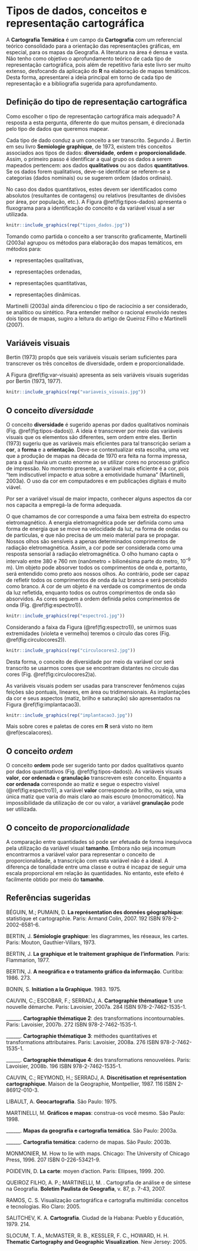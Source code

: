 # Tipos de dados, conceitos e representação cartográfica{#tipos}

A **Cartografia Temática** é um campo da **Cartografia** com um referencial teórico consolidado para a orientação das representações gráficas, em especial, para os mapas da Geografia. A literatura na área é densa e vasta. Não tenho como objetivo o aprofundamento teórico de cada tipo de representação cartográfica, pois além de repetitivo faria este livro ser muito extenso, desfocando da aplicação do **R** na elaboração de mapas temáticos. Desta forma, apresentarei a ideia principal em torno de cada tipo de representação e a bibliografia sugerida para aprofundamento.

## Definição do tipo de representação cartográfica

Como escolher o tipo de representação cartográfica mais adequado? A resposta a esta pergunta, diferente do que muitos pensam, é direcionada pelo tipo de dados que queremos mapear.

Cada tipo de dado conduz a um conceito a ser transcrito. Segundo J. Bertin em seu livro **Semiologie graphique**, de 1973, existem três conceitos associados aos tipos de dados: **diversidade**, **ordem** e **proporcionalidade**. Assim, o primeiro passo é identificar a qual grupo os dados a serem mapeados pertencem: aos dados **qualitativos** ou aos dados **quantitativos**. Se os dados forem qualitativos, deve-se identificar se referem-se a categorias (dados nominais) ou se sugerem ordem (dados ordinais).

No caso dos dados quantitativos, estes devem ser identificados como absolutos (resultantes de contagens) ou relativos (resultantes de divisões por área, por população, etc.). A Figura \@ref(fig:tipos-dados) apresenta o fluxograma para a identificação do conceito e da variável visual a ser utilizada.

```r
knitr::include_graphics(rep("tipos_dados.jpg"))
```
\newpage

Tomando como partida o conceito a ser transcrito graficamente, Martinelli (2003a) agrupou os métodos para elaboração dos mapas temáticos, em métodos para:

+ representações qualitativas,

+ representações ordenadas,

+ representações quantitativas,

+ representações dinâmicas.

Martinelli (2003a) ainda diferenciou o tipo de raciocínio a ser considerado, se analítico ou sintético. Para entender melhor o racional envolvido nestes dois tipos de mapas, sugiro a leitura do artigo de Queiroz Filho e Martinelli (2007).

## Variáveis visuais

Bertin (1973) propôs que seis variáveis visuais seriam suficientes para transcrever os três conceitos de diversidade, ordem e proporcionalidade.

A Figura \@ref(fig:var-visuais) apresenta as seis variáveis visuais sugeridas por Bertin (1973, 1977).

```r
knitr::include_graphics(rep("variaveis_visuais.jpg"))
```

## O conceito *diversidade*

O conceito **diversidade** é sugerido apenas por dados qualitativos nominais (Fig. \@ref(fig:tipos-dados)). A ideia é transcrever por meio das variáveis visuais que os elementos são diferentes, sem ordem entre eles. Bertin (1973) sugeriu que as variáveis mais eficientes para tal transcrição seriam a **cor**, a **forma** e a **orientação**. Deve-se contextualizar esta escolha, uma vez que a produção de mapas na década de 1970 era feita na forma impressa, para a qual havia um custo enorme ao se utilizar cores no processo gráfico de impressão. No momento presente, a variável mais eficiente é a cor, pois "tem indiscutível impacto e atua sobre a emotividade humana" (Martinelli, 2003a). O uso da cor em computadores e em publicações digitais é muito viável.

Por ser a variável visual de maior impacto, conhecer alguns aspectos da cor nos capacita a empregá-la de forma adequada.

O que chamamos de cor corresponde a uma faixa bem estreita do espectro eletromagnético. A energia eletromagnética pode ser definida como uma forma de energia que se move na velocidade da luz, na forma de ondas ou de partículas, e que não precisa de um meio material para se propagar. Nossos olhos são sensíveis a apenas  determinados comprimentos de radiação eletromagnética. Assim, a cor pode ser considerada como uma resposta sensorial à radiação eletromagnética. O olho humano capta o intervalo entre 380 e 760 nm (nanômetro = bilionésima parte do metro, 10^–9^ m). Um objeto pode absorver todos os comprimentos de onda e, portanto, será entendido como preto aos nossos olhos. Ao contrário, pode ser capaz de refletir todos os comprimentos de onda da luz branca e será percebido como branco. A cor de um objeto é na verdade os comprimentos de onda da luz refletida, enquanto todos os outros comprimentos de onda são absorvidos. As cores seguem a ordem definida pelos comprimentos de onda (Fig. \@ref(fig:espectro1)).

```r
knitr::include_graphics(rep("espectro1.jpg"))
```

Considerando a faixa da Figura (\@ref(fig:espectro1)), se unirmos suas extremidades (violeta e vermelho) teremos o círculo das cores (Fig. \@ref(fig:circulocores2)).


```r
knitr::include_graphics(rep("circulocores2.jpg"))
```

Desta forma, o conceito de diversidade por meio da variável cor será transcrito se usarmos cores que se encontram distantes no círculo das cores (Fig. \@ref(fig:circulocores2)a).

As variáveis visuais podem ser usadas para transcrever fenômenos cujas feições são pontuais, lineares, em área ou tridimensionais. As implantações da cor e seus aspectos (matiz, brilho e saturação) são apresentados na Figura \@ref(fig:implantacao3).

```r
knitr::include_graphics(rep("implantacao3.jpg"))
```


Mais sobre cores e paletas de cores em **R** será visto no item \@ref(escalacores).

## O conceito *ordem*

O conceito **ordem** pode ser sugerido tanto por dados qualitativos quanto por dados quantitativos (Fig. \@ref(fig:tipos-dados)). As variáveis visuais **valor**, **cor ordenada** e **granulação** transcrevem este conceito. Enquanto a **cor ordenada** corresponde ao matiz e segue o espectro visível (\@ref(fig:espectro1)), a variável **valor** corresponde ao brilho, ou seja, uma única matiz que varia do mais claro ao mais escuro (monocromático). Na impossibilidade da utilização de cor ou valor, a variável **granulação** pode ser utilizada. 

## O conceito de *proporcionalidade*

A comparação entre quantidades só pode ser efetuada de forma inequívoca pela utilização da variável visual **tamanho**. Embora não seja incomum encontrarmos a variável valor para representar o conceito de proporcionalidade, a transcrição com esta variável não é a ideal. A diferença de tonalidade entre uma classe e outra é incapaz de seguir uma escala proporcional em relação às quantidades. No entanto, este efeito é facilmente obtido por meio do **tamanho**. 


## Referências sugeridas

BÉGUIN, M.; PUMAIN, D. **La représentation des données géographique**: statistique et cartographie.  Paris: Armand Colin, 2007. 192 ISBN 978-2-2002-6581-6.

BERTIN, J. **Sémiologie graphique**: les diagrammes, les réseaux, les cartes. Paris: Mouton, Gauthier-Villars, 1973.

BERTIN, J. **La graphique et le traitement graphique de l'information**. Paris: Flammarion, 1977.

BERTIN, J. **A neográfica e o tratamento gráfico da informação**.  Curitiba:  1986. 273.

BONIN, S. **Initiation a la Graphique**. 1983. 1975.

CAUVIN, C.; ESCOBAR, F.; SERRADJ, A. **Cartographie thématique 1**: une nouvelle démarche.  Paris: Lavoisier, 2007a. 284 ISBN 978-2-7462-1535-1.

______. **Cartographie thématique 2**: des transformations incontournables.  Paris: Lavoisier, 2007b. 272 ISBN 978-2-7462-1535-1.

______. **Cartographie thématique 3**: méthodes quantitatives et transformations attributaires.  Paris: Lavoisier, 2008a. 276 ISBN 978-2-7462-1535-1.

______. **Cartographie thématique 4**: des transformations renouvelées.  Paris: Lavoisier, 2008b. 196 ISBN 978-2-7462-1535-1.

CAUVIN, C.; REYMOND, H.; SERRADJ, A. **Discrétisation et représentation cartographique**.   Maison de la Geographie, Montpellier, 1987. 116 ISBN 2-86912-010-3.

LIBAULT, A. **Geocartografia**.  São Paulo:  1975.

MARTINELLI, M. **Gráficos e mapas**: construa-os você mesmo.  São Paulo:  1998.

______. **Mapas da geografia e cartografia temática**.  São Paulo:  2003a.

______. **Cartografia temática**: caderno de mapas.  São Paulo:  2003b.

MONMONIER, M. How to lie with maps.  Chicago: The University of Chicago Press, 1996. 207 ISBN 0-226-53421-9.

POIDEVIN, D. **La carte**: moyen d'action.  Paris: Ellipses, 1999. 200.

QUEIROZ FILHO, A. P.; MARTINELLI, M. . Cartografia de análise e de síntese na Geografia. **Boletim Paulista de Geografia**, v. 87, p. 7-43, 2007.

RAMOS, C. S. Visualização cartográfica e cartografia multimídia: conceitos e tecnologias.  Rio Claro:  2005.

SALITCHEV, K. A. **Cartografía**.  Ciudad de la Habana: Pueblo y Educatión, 1979. 214.

SLOCUM, T. A., McMASTER, R. B., KESSLER, F. C., HOWARD, H. H. **Thematic Cartography and Geographic Visualization**.  New Jersey:  2005.

